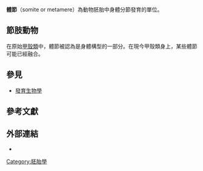 {{Infobox embryology
| Name          = 體節
| Latin         = somitus
| Image         = Gray19 with color.png
| Caption       = Transverse section of half of a chick embryo of forty-five hours' incubation. The dorsal (back) surface of the embryo is towards the top of this page, while the ventral (front) surface is towards the bottom.
| Image2        = Gray20.png
| Caption2      = Dorsum of human embryo, 2.11 mm in length. (The older term ''primitive segments'' is used to identify the somites.)
| System        =
| CarnegieStage = 9
| Days          = 20<ref name="umedumt">{{cite web |url=http://staff.um.edu.mt/acus1/Gasrtrulation.htm |title=The Third Week Of Life: |accessdate=2007-10-13 |work= |archive-date=2017-07-12 |archive-url=https://web.archive.org/web/20170712081252/http://staff.um.edu.mt/acus1/Gasrtrulation.htm |dead-url=yes }}</ref>
| Precursor     = {{le|軸旁中胚層|p̺araxial mesoderm}}
| GivesRiseTo   = {{le|Cutis plate|Cutis plate|皮層}}、{{le|肌層|myotome}}、[[生骨節|生骨節]]
<!--
| GraySubject   = 9
| GrayPage      = 52
| MeshName      = Somites
| MeshNumber    = A16.254.425.660.750
| Code          = [[Terminologia_Embryologica|TE]] E5.0.2.2.2.0.3
-->
}}
'''體節'''（somite or metamere）為動物胚胎中身體分節發育的單位。

== 節肢動物==
在原始[[甲殼類|甲殼類]]中，體節被認為是身體構型的一部分。在現今甲殼類身上，某些體節可能已經融合。

==參見==
*[[發育生物學|發育生物學]]

== 參考文獻 ==
{{reflist}}
== 外部連結 ==
* {{EmbryologyUNSW|Notes/week3_6}}

{{Embryology}}

[[Category:胚胎學|Category:胚胎學]]